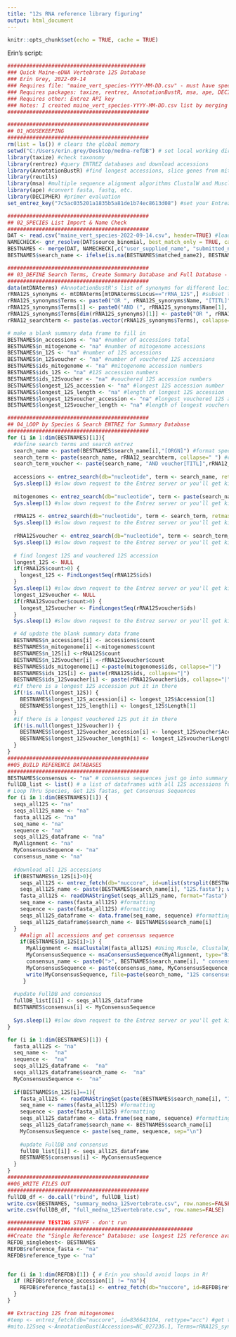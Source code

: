 ```yaml
---
title: "12s RNA reference library figuring"
output: html_document
---
```


```r
knitr::opts_chunk$set(echo = TRUE, cache = TRUE)
```

Erin's script:

```r
############################################
### Quick Maine-eDNA Vertebrate 12S Database
### Erin Grey, 2022-09-14
### Requires file: "maine_vert_species-YYYY-MM-DD.csv" - must have species binomial in a column labeled "source_binomial" 
### Requires packages: taxize, rentrez, AnnotationBustR, msa, ape, DECIPHER
### Requires other: Entrez API key
### Notes: I created maine_vert_species-YYYY-MM-DD.csv list by merging lists from Harrison Goldspiel (New England vernal pool verts) and Renee Francolini (did not include Bacillus cereus reference, Homo sapiens, nor any of the mock species)
#############################################

#############################################
## 01_HOUSEKEEPING
#############################################
rm(list = ls()) # clears the global memory
setwd("C:/Users/erin.grey/Desktop/medna-refDB") # set local working directory
library(taxize) #check taxonomy
library(rentrez) #query ENTREZ databases and download accessions
library(AnnotationBustR) #find longest accessions, slice genes from mitogenomes
library(reutils)
library(msa) #multiple sequence alignment algorithms ClustalW and Muscle
library(ape) #convert fasta, fastq, etc.
library(DECIPHER) #primer evaluation
set_entrez_key("7c5ac035201a1835b5a81de1b74ec8613d08") #set your Entrez API key

#############################################
## 02_SPECIES List Import & Name Check
#############################################
DAT <- read.csv("maine_vert_species-2022-09-14.csv", header=TRUE) #load your species list
NAMECHECK<- gnr_resolve(DAT$source_binomial, best_match_only = TRUE, canonical = TRUE, fields="all") # check animal species names using the Global Names Resolver from the Encyclopedia of Life
BESTNAMES <- merge(DAT, NAMECHECK[,c("user_supplied_name", "submitted_name","matched_name2")], by.x=c("source_binomial"), by.y=c("user_supplied_name"), all.x=TRUE) #get the best name but keep previous names (fix misspellings, use most recently accepted, etc.)
BESTNAMES$search_name <- ifelse(is.na(BESTNAMES$matched_name2), BESTNAMES$source_binomial, BESTNAMES$matched_name2) # use the check & corrected name if available, if not then use the original source name

#############################################
## 03_DEFINE Search Terms, Create Summary Database and Full Database - just doing 12S for now but can add others later
#############################################
data(mtDNAterms) #AnnotationBustR's list of synonyms for different loci 
rRNA12S_synonyms <- mtDNAterms[mtDNAterms$Locus=="rRNA_12S",] #subset the 12S synonyms into a new data frame
rRNA12S_synonyms$Terms <- paste0("OR ", rRNA12S_synonyms$Name, "[TITL]") # format for ENTREZ search terms
rRNA12S_synonyms$Terms[1] <- paste0("AND (", rRNA12S_synonyms$Name[1], "[TITL]") # first term starts with "AND ("
rRNA12S_synonyms$Terms[dim(rRNA12S_synonyms)[1]] <- paste0("OR ", rRNA12S_synonyms$Name[dim(rRNA12S_synonyms)[1]], "[TITL])") #last term ends with a ")"
rRNA12_searchterm <- paste(as.vector(rRNA12S_synonyms$Terms), collapse=" ") # the big 'ole ENTREZ 12S search term

# make a blank summary data frame to fill in
BESTNAMES$n_accessions <- "na" #number of accessions total
BESTNAMES$n_mitogenome <- "na" #number of mitogenome accessions
BESTNAMES$n_12S <- "na" #number of 12S accessions
BESTNAMES$n_12Svoucher <- "na" #number of vouchered 12S accessions
BESTNAMES$ids_mitogenome <- "na" #mitogenome accession numbers
BESTNAMES$ids_12S <- "na" #12S accession numbers
BESTNAMES$ids_12Svoucher <- "na" #vouchered 12S accession numbers
BESTNAMES$longest_12S_accession <- "na" #longest 12S accession number
BESTNAMES$longest_12S_length <- "na" #length of longest 12S accession
BESTNAMES$longest_12Svoucher_accession <- "na" #longest vouchered 12S accession number
BESTNAMES$longest_12Svoucher_length <- "na" #length of longest vouchered 12S accession

#############################################
## 04_LOOP by Species & Search ENTREZ for Summary Database
#############################################
for (i in 1:dim(BESTNAMES)[1]){
  #define search terms and search entrez
  search_name <- paste0(BESTNAMES$search_name[i],"[ORGN]") #format species name for ENTREZ search
  search_term <- paste(search_name, rRNA12_searchterm, collapse=" ") #concatenate species and 12S search terms into one search term
  search_term_voucher <- paste(search_name, "AND voucher[TITL]",rRNA12_searchterm, collapse=" ") #concatenate species and vouchered 12S search terms into one search term
  
  accessions <- entrez_search(db="nucleotide", term <- search_name, retmax=999999) # search all species accessions
  Sys.sleep(1) #slow down request to the Entrez server or you'll get kicked out
  
  mitogenomes <- entrez_search(db="nucleotide", term <- paste(search_name, "AND mitochondrion[TITL] AND complete genome[TITL]"), retmax=999999) # search for species mitogenome accessions
  Sys.sleep(1) #slow down request to the Entrez server or you'll get kicked out
  
  rRNA12S <- entrez_search(db="nucleotide", term <- search_term, retmax=999999) # search all species 12S accessions
  Sys.sleep(1) #slow down request to the Entrez server or you'll get kicked out
  
  rRNA12Svoucher <- entrez_search(db="nucleotide", term <- search_term_voucher, retmax=999999) # search all species vouchered 12S accessions
  Sys.sleep(1) #slow down request to the Entrez server or you'll get kicked out
  
  # find longest 12S and vouchered 12S accession
  longest_12S <- NULL
  if(rRNA12S$count>0) {
    longest_12S <- FindLongestSeq(rRNA12S$ids)
  }
  Sys.sleep(1) #slow down request to the Entrez server or you'll get kicked out
  longest_12Svoucher <- NULL
  if(rRNA12Svoucher$count>0) {
    longest_12Svoucher <- FindLongestSeq(rRNA12Svoucher$ids)
  }
  Sys.sleep(1) #slow down request to the Entrez server or you'll get kicked out

  # 4d update the blank summary data frame
  BESTNAMES$n_accessions[i] <- accessions$count
  BESTNAMES$n_mitogenome[i] <-mitogenomes$count
  BESTNAMES$n_12S[i] <-rRNA12S$count
  BESTNAMES$n_12Svoucher[i] <-rRNA12Svoucher$count
  BESTNAMES$ids_mitogenome[i] <-paste(mitogenomes$ids, collapse="|")
  BESTNAMES$ids_12S[i] <- paste(rRNA12S$ids, collapse="|")
  BESTNAMES$ids_12Svoucher[i] <- paste(rRNA12Svoucher$ids, collapse="|")
  #if there is a longest 12S accession put it in there
  if(!is.null(longest_12S)) { 
    BESTNAMES$longest_12S_accession[i] <- longest_12S$Accession[1]
    BESTNAMES$longest_12S_length[i] <- longest_12S$Length[1]
  }
  #if there is a longest vouchered 12S put it in there
  if(!is.null(longest_12Svoucher)) { 
    BESTNAMES$longest_12Svoucher_accession[i] <- longest_12Svoucher$Accession[1]
    BESTNAMES$longest_12Svoucher_length[i] <- longest_12Svoucher$Length[1]
  }
}
#############################################
##05_BUILD REFERENCE DATABASES
#############################################
BESTNAMES$consensus <- "na" # consensus sequences just go into summary data frame
fullDB_list <- list() # a list of dataframes with all 12S accessions for each species
# Loop Thru Species, Get 12S fastas, get Consensus Sequences
for (i in 1:dim(BESTNAMES)[1]) {
  seqs_all12S <- "na"
  seqs_all12S_name <- "na"
  fasta_all12S <- "na"
  seq_name <- "na"
  sequence <- "na"
  seqs_all12S_dataframe <- "na"
  MyAlignment <- "na"
  MyConsensusSequence <- "na"
  consensus_name <- "na"
 
  #download all 12S accessions
  if(BESTNAMES$n_12S[i]>0){
    seqs_all12S <- entrez_fetch(db="nuccore", id=unlist(strsplit(BESTNAMES$ids_12S[i], split="\\|")), rettype="fasta") # get all the 12S accessions
    seqs_all12S_name <- paste(BESTNAMES$search_name[i], "12S.fasta"); write(seqs_all12S, file=seqs_all12S_name) # formatting - write out the sequences 
    fasta_all12S <- readDNAStringSet(seqs_all12S_name, format="fasta") #formatting - read them back in as fasta
    seq_name <- names(fasta_all12S) #formatting
    sequence <- paste(fasta_all12S) #formatting
    seqs_all12S_dataframe <- data.frame(seq_name, sequence) #formatting
    seqs_all12S_dataframe$search_name <- BESTNAMES$search_name[i]
  }
    ##align all accessions and get consensus sequence
    if(BESTNAMES$n_12S[i]>1) {
      MyAlignment <- msaClustalW(fasta_all12S) #Using Muscle, ClustalW, or ClustalOmega algorithms
      MyConsensusSequence <- msaConsensusSequence(MyAlignment, type="Biostrings") #just choosing Biostrings consensus rules here to try it out
      consensus_name <- paste0(">", BESTNAMES$search_name[i], " consensus")
      MyConsensusSequence <- paste(consensus_name, MyConsensusSequence, sep="\n")
      write(MyConsensusSequence, file=paste(search_name, "12S consensus.fasta"))
     }
  
  #update FullDB and consensus
  fullDB_list[[i]] <- seqs_all12S_dataframe
  BESTNAMES$consensus[i] <- MyConsensusSequence
  
  Sys.sleep(1) #slow down request to the Entrez server or you'll get kicked out
}

for (i in 1:dim(BESTNAMES)[1]) {
  fasta_all12S <- "na"
  seq_name <-  "na"
  sequence <-  "na"
  seqs_all12S_dataframe <-  "na"
  seqs_all12S_dataframe$search_name <-  "na"
  MyConsensusSequence <-  "na"
  
  if(BESTNAMES$n_12S[i]==1){
    fasta_all12S <- readDNAStringSet(paste(BESTNAMES$search_name[i], "12S.fasta"), format="fasta") #read them back in as fasta
    seq_name <- names(fasta_all12S) #formatting
    sequence <- paste(fasta_all12S) #formatting
    seqs_all12S_dataframe <- data.frame(seq_name, sequence) #formatting
    seqs_all12S_dataframe$search_name <- BESTNAMES$search_name[i]
    MyConsensusSequence <- paste(seq_name, sequence, sep="\n")
    
    #update FullDB and consensus
    fullDB_list[[i]] <- seqs_all12S_dataframe
    BESTNAMES$consensus[i] <- MyConsensusSequence
  }
} 
#############################################
##06_WRITE FILES OUT
#############################################
fullDB_df <- do.call("rbind", fullDB_list)
write.csv(BESTNAMES, "summary_medna_12Svertebrate.csv", row.names=FALSE)
write.csv(fullDB_df, "full_medna_12Svertebrate.csv", row.names=FALSE)

############ TESTING STUFF - don't run
###########################################################
##Create the "Single Reference" Database: use longest 12S reference available (prioritize full vouchered 12S, full 12S, other)
REFDB_singlebest<- BESTNAMES 
REFDB$reference_fasta <- "na"
REFDB$reference_type <- "na"


for (i in 1:dim(REFDB)[1]) { # Erin you should avoid loops in R!
  if (REFDB$reference_accession[1] != "na"){
    REFDB$reference_fasta[i] <- entrez_fetch(db="nuccore", id=REFDB$reference_accession[1], rettype="fasta")
  }
}

## Extracting 12S from mitogenomes
#temp <- entrez_fetch(db="nuccore", id=836643104, rettype="acc") #get the accession number
#mito.12Sseq <-AnnotationBust(Accessions=NC_027236.1, Terms=rRNA12S_synonyms) 


```